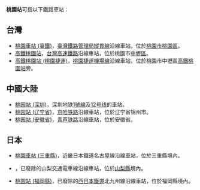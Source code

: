 {{not|桃源站}}
'''桃園站'''可指以下鐵路車站：

==台灣==
* [[桃園車站_(臺鐵)|桃園車站 (臺鐵)]]，[[臺灣鐵路管理局|臺灣鐵路管理局]][[縱貫線北段|縱貫線]]沿線車站，位於[[桃園市|桃園市]][[桃園區|桃園區]]。
* [[高鐵桃園站|高鐵桃園站]]，[[台灣高速鐵路|台灣高速鐵路]]沿線車站，位於桃園市[[中壢區|中壢區]]。
* [[高鐵桃園站_(桃園捷運)|高鐵桃園站 (桃園捷運)]]，[[桃園捷運機場線|桃園捷運機場線]]沿線車站，位於桃園市中壢區[[高鐵桃園站|高鐵桃園站]]旁。

==中國大陸==
* [[桃园站_(深圳)|桃园站 (深圳)]]，深圳地铁[[深圳地鐵1號綫|1號線]]及[[深圳地铁12号线|12号线]]的車站。
* [[桃园站_(辽宁省)|桃园站 (辽宁省)]]，[[京哈铁路|京哈铁路]]沿線車站，位於辽宁省锦州市。
* [[桃园站_(安徽省)|桃园站 (安徽省)]]，[[青芦铁路|青芦铁路]]沿線車站，位於安徽省。

==日本==
* [[桃園車站_(三重縣)|桃園車站 (三重縣)]]，近畿日本鐵道名古屋線沿線車站，位於三重縣境內。
* {{lj|桃園站 (山梨縣)|桃園駅 (山梨県)}}，已廢除的山梨交通電車線沿線車站，位於[[山梨縣|山梨縣]]境內。
* [[桃園站_(福岡縣)|桃園站 (福岡縣)]]，已廢除的[[西日本鐵道|西日本鐵道]]北九州線沿線車站，位於福岡縣境內。

{{dab|Cat=三字車站名消歧義}}